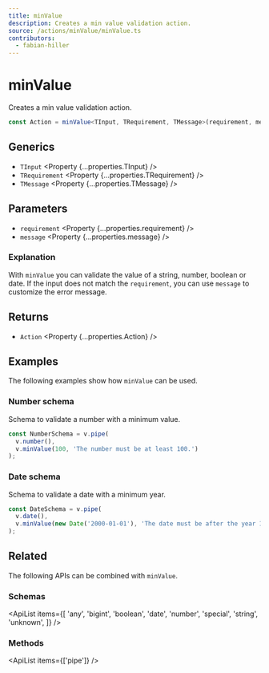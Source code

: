 ```yaml
---
title: minValue
description: Creates a min value validation action.
source: /actions/minValue/minValue.ts
contributors:
  - fabian-hiller
---
```



# minValue

Creates a min value validation action.

```ts
const Action = minValue<TInput, TRequirement, TMessage>(requirement, message);
```

## Generics

- `TInput` <Property {...properties.TInput} />
- `TRequirement` <Property {...properties.TRequirement} />
- `TMessage` <Property {...properties.TMessage} />

## Parameters

- `requirement` <Property {...properties.requirement} />
- `message` <Property {...properties.message} />

### Explanation

With `minValue` you can validate the value of a string, number, boolean or date. If the input does not match the `requirement`, you can use `message` to customize the error message.

## Returns

- `Action` <Property {...properties.Action} />

## Examples

The following examples show how `minValue` can be used.

### Number schema

Schema to validate a number with a minimum value.

```ts
const NumberSchema = v.pipe(
  v.number(),
  v.minValue(100, 'The number must be at least 100.')
);
```

### Date schema

Schema to validate a date with a minimum year.

```ts
const DateSchema = v.pipe(
  v.date(),
  v.minValue(new Date('2000-01-01'), 'The date must be after the year 1999.')
);
```

## Related

The following APIs can be combined with `minValue`.

### Schemas

<ApiList
  items={[
    'any',
    'bigint',
    'boolean',
    'date',
    'number',
    'special',
    'string',
    'unknown',
  ]}
/>

### Methods

<ApiList items={['pipe']} />
